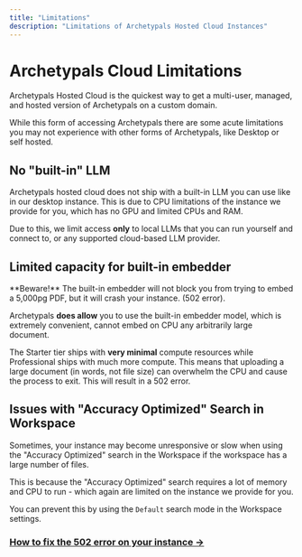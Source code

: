 ```yaml
---
title: "Limitations"
description: "Limitations of Archetypals Hosted Cloud Instances"
---
```



# Archetypals Cloud Limitations

Archetypals Hosted Cloud is the quickest way to get a multi-user, managed, and hosted version of Archetypals on a custom domain.

While this form of accessing Archetypals there are some acute limitations you may not experience with other forms of Archetypals, like Desktop or self hosted.

## No "built-in" LLM

Archetypals hosted cloud does not ship with a built-in LLM you can use like in our desktop instance. This is due to CPU limitations of the instance we provide for you, which has no GPU and limited CPUs and RAM.

Due to this, we limit access **only** to local LLMs that you can run yourself and connect to, or any supported cloud-based LLM provider.

## Limited capacity for built-in embedder

<Callout type="error" emoji="️‼️">
  **Beware!** The built-in embedder will not block you from trying to embed a
  5,000pg PDF, but it will crash your instance. (502 error).
</Callout>

Archetypals **does allow** you to use the built-in embedder model, which is extremely convenient, cannot embed on CPU any arbitrarily large document.

The Starter tier ships with **very minimal** compute resources while Professional ships with much more compute. This means that uploading a large document (in words, not file size) can overwhelm the CPU and cause
the process to exit. This will result in a 502 error.

## Issues with "Accuracy Optimized" Search in Workspace

Sometimes, your instance may become unresponsive or slow when using the "Accuracy Optimized" search in the Workspace if the workspace has a large number of files.

This is because the "Accuracy Optimized" search requires a lot of memory and CPU to run - which again are limited on the instance we provide for you.

You can prevent this by using the `Default` search mode in the Workspace settings.

### [How to fix the 502 error on your instance &rarr;](./error-502.mdx)
